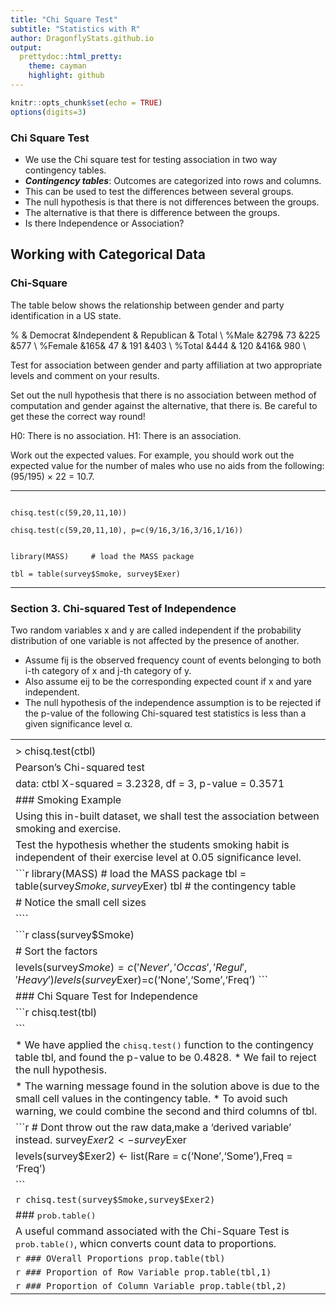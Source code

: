 ```yaml
---
title: "Chi Square Test"
subtitle: "Statistics with R"
author: DragonflyStats.github.io
output:
  prettydoc::html_pretty:
    theme: cayman
    highlight: github
---
```


```r
knitr::opts_chunk$set(echo = TRUE)
options(digits=3)
```

### Chi Square Test

*  We  use the Chi square test for testing association in two way
contingency tables.
*  ***Contingency tables***: Outcomes are categorized into rows and columns.
*  This can be used to test the differences between several groups.
*  The null hypothesis is that there is not differences between the groups.
*  The alternative is that there is difference between the groups.
*  Is there Independence or Association?


## Working with Categorical Data

### Chi-Square

The table below shows the relationship between gender and party identification in a US state.

%   & Democrat &Independent & Republican & Total \\
%Male   &279& 73  &225 &577 \\
%Female &165& 47  & 191 &403 \\
%Total  &444 & 120 &416&   980 \\

Test for association between gender and party affiliation at two appropriate levels
and comment on your results.

Set out the null hypothesis that there is no association between method of computation
and gender against the alternative, that there is. Be careful to get these the correct way
round!

H0: There is no association.
H1: There is an association.

Work out the expected values. For example, you should work out the expected value for
the number of males who use no aids from the following: (95/195) × 22 = 10.7.


------------------------------


<pre><code>
chisq.test(c(59,20,11,10))

chisq.test(c(59,20,11,10), p=c(9/16,3/16,3/16,1/16))


library(MASS)     # load the MASS package

tbl = table(survey$Smoke, survey$Exer)
</code></pre>

-----------------------------------------------------------------------------------------------

### Section 3. Chi-squared Test of Independence
Two random variables x and y are called independent if the probability distribution of one variable is not affected by the presence of another.

* Assume fij is the observed frequency count of events belonging to both i-th category of x and j-th category of y. 
* Also assume eij to be the corresponding expected count if x and yare independent. 
* The null hypothesis of the independence assumption is to be rejected if the p-value of the following Chi-squared test statistics is less than a given significance level α.

-------------------------------------------------------------------------------------- 
<h5>Example</h5>
In the embedded data set “survey”, the Smoke column records the students smoking habit, while the Exer column records their exercise level. The allowed values in Smoke are "Heavy", "Regul" (regularly), "Occas" (occasionally) and "Never". As for Exer, they are "Freq" (frequently), "Some" and "None".

We can tally the students smoking habit against the exercise level with the table function in R. The result is called the contingency table of the two variables.
 
<pre><code>

> library(MASS)       # load the MASS package 
> tbl = table(survey$Smoke, survey$Exer) 
> tbl                 # the contingency table 
 
        Freq None Some 
  Heavy    7    1    3 
  Never   87   18   84 
  Occas   12    3    4 
  Regul    9    1    7
</code></pre>

### Problem
Test the hypothesis whether the students smoking habit is independent of their exercise level at 0.05 significance level.

#### Solution
We apply the chisq.test function to the contingency table tbl, and found the p-value to be 0.4828.
<pre><code>
> chisq.test(tbl) 
 
        Pearson’s Chi-squared test 
 
data:  table(survey$Smoke, survey$Exer) 
X-squared = 5.4885, df = 6, p-value = 0.4828 
 
Warning message: 
In chisq.test(table(survey$Smoke, survey$Exer)) : 
  Chi-squared approximation may be incorrect
</code></pre>
Answer
As the p-value 0.4828 is greater than the .05 significance level, we do not reject the null hypothesis that the smoking habit is independent of the exercise level of the students.
------------------------------------------------------------------------------------
<h4>Enhanced Solution</h4>
The warning message found in the solution above is due to the small cell values in the contingency table. To avoid such warning, we combine the second and third columns of tbl, and save it in a new table named ctbl. Then we apply the chisq.test function against ctblinstead.
<pre><code> 
> ctbl = cbind(tbl[,"Freq"], tbl[,"None"] + tbl[,"Some"]) 
> ctbl 
      [,1] [,2] 
Heavy    7    4 
Never   87  102 
Occas   12    7 
Regul    9    8 
 
> chisq.test(ctbl) 
 
        Pearson’s Chi-squared test 
 
data:  ctbl 
X-squared = 3.2328, df = 3, p-value = 0.3571
</code></pre>

### Smoking Example 

Using this in-built dataset, we shall test the association between smoking and exercise.


Test the hypothesis whether the students smoking habit is independent of their exercise level at 0.05 significance level.


```r
library(MASS)       # load the MASS package 
tbl = table(survey$Smoke, survey$Exer) 
tbl                 # the contingency table 

# Notice the small cell sizes

````

```r
class(survey$Smoke)

# Sort the factors

levels(survey$Smoke)=c('Never','Occas','Regul','Heavy')
levels(survey$Exer)=c('None','Some','Freq')
```

### Chi Square Test for Independence


```r
chisq.test(tbl) 

```

*  We have applied the <tt>chisq.test()</tt> function to the contingency table tbl, and found the p-value to be 0.4828.
*  We fail to reject the null hypothesis.


*  The warning message found in the solution above is due to the small cell values in the contingency table. 
*  To avoid such warning, we could combine the second and third columns of tbl.

```r

# Dont throw out the raw data,make a 'derived variable' instead.
survey$Exer2 <- survey$Exer

levels(survey$Exer2) <- list(Rare = c('None','Some'),Freq = 'Freq')

```

```r
chisq.test(survey$Smoke,survey$Exer2)
```

### <tt>prob.table()</tt>

A useful command associated with the Chi-Square Test is <tt>prob.table()</tt>, whicn converts count data to proportions.

```r
### OVerall Proportions
prop.table(tbl) 
```


```r
### Proportion of Row Variable
prop.table(tbl,1) 
```


```r
### Proportion of Column Variable
prop.table(tbl,2) 
```


----------------------------------------------------------------------------------------------------------------------------
